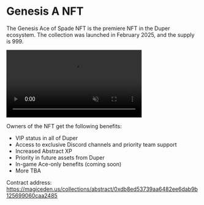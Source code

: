 # Genesis A NFT

The Genesis Ace of Spade NFT is the premiere NFT in the Duper ecosystem. The collection was launched in February 2025, and the supply is 999.

<div style={{ display: 'flex', justifyContent: 'center', marginTop: '1rem' }}>
  <video width="70%" controls autoPlay muted loop>
    <source src="/Genesis-Ace-video.mp4" type="video/mp4" />
    Your browser does not support the video tag.
  </video>
</div>

Owners of the NFT get the following benefits:

- VIP status in all of Duper
- Access to exclusive Discord channels and priority team support
- Increased Abstract XP
- Priority in future assets from Duper
- In-game Ace-only benefits (coming soon)
- More TBA

Contract address: https://magiceden.us/collections/abstract/0xdb8ed53739aa6482ee6dab9b125699060caa2485